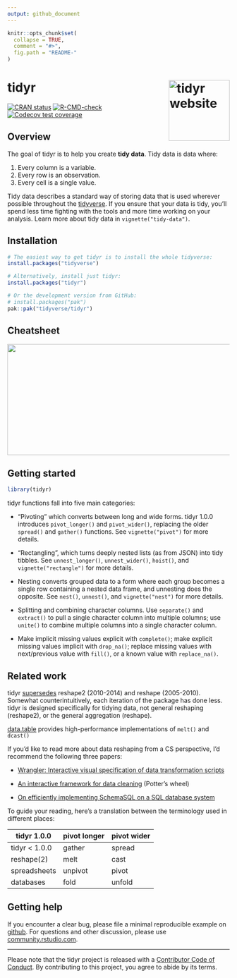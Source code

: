 ```yaml
---
output: github_document
---
```


<!-- README.md is generated from README.Rmd. Please edit that file -->

```r
knitr::opts_chunk$set(
  collapse = TRUE,
  comment = "#>",
  fig.path = "README-"
)
```

# tidyr <a href="https://tidyr.tidyverse.org"><img src="man/figures/logo.png" align="right" height="138" alt="tidyr website" /></a>

<!-- badges: start -->
[![CRAN status](https://www.r-pkg.org/badges/version/tidyr)](https://cran.r-project.org/package=tidyr)
[![R-CMD-check](https://github.com/tidyverse/tidyr/actions/workflows/R-CMD-check.yaml/badge.svg)](https://github.com/tidyverse/tidyr/actions/workflows/R-CMD-check.yaml)
[![Codecov test coverage](https://codecov.io/gh/tidyverse/tidyr/branch/main/graph/badge.svg)](https://app.codecov.io/gh/tidyverse/tidyr?branch=main)
<!-- badges: end -->
  
## Overview

The goal of tidyr is to help you create __tidy data__. Tidy data is data where:

1. Every column is a variable.
1. Every row is an observation.
1. Every cell is a single value.

Tidy data describes a standard way of storing data that is used wherever possible throughout the [tidyverse](https://www.tidyverse.org/). If you ensure that your data is tidy, you'll spend less time fighting with the tools and more time working on your analysis. Learn more about tidy data in `vignette("tidy-data")`.

## Installation

```r
# The easiest way to get tidyr is to install the whole tidyverse:
install.packages("tidyverse")

# Alternatively, install just tidyr:
install.packages("tidyr")

# Or the development version from GitHub:
# install.packages("pak")
pak::pak("tidyverse/tidyr")
```

## Cheatsheet

<a href="https://github.com/rstudio/cheatsheets/blob/master/tidyr.pdf"><img src="https://raw.githubusercontent.com/rstudio/cheatsheets/master/pngs/thumbnails/tidyr-thumbs.png" width="630" height="252"/></a>  

## Getting started

```r
library(tidyr)
```

tidyr functions fall into five main categories:

* "Pivoting" which converts between long and wide forms. tidyr 1.0.0 
  introduces `pivot_longer()` and `pivot_wider()`, replacing the older 
  `spread()` and `gather()` functions. See `vignette("pivot")` for more 
  details.
  
* "Rectangling", which turns deeply nested lists (as from JSON) into tidy
  tibbles. See `unnest_longer()`, `unnest_wider()`, `hoist()`, and 
  `vignette("rectangle")` for more details.
  
* Nesting converts grouped data to a form where each group becomes a
  single row containing a nested data frame, and unnesting does the opposite.
  See `nest()`, `unnest()`, and  `vignette("nest")` for more details.

* Splitting and combining character columns. Use `separate()` and `extract()` 
  to pull a single character column into multiple columns; use `unite()` to
  combine multiple columns into a single character column.

* Make implicit missing values explicit with `complete()`; make explicit 
  missing values implicit with `drop_na()`; replace missing values with
  next/previous value with `fill()`, or a known value with `replace_na()`.

## Related work

tidyr [supersedes](https://lifecycle.r-lib.org/articles/stages.html#superseded) reshape2 (2010-2014) and reshape (2005-2010). Somewhat counterintuitively, each iteration of the package has done less. tidyr is designed specifically for tidying data, not general reshaping (reshape2), or the general aggregation (reshape). 

[data.table](https://rdatatable.gitlab.io/data.table) provides high-performance implementations of `melt()` and `dcast()`

If you'd like to read more about data reshaping from a CS perspective, I'd recommend the following three papers:

* [Wrangler: Interactive visual specification of data transformation scripts](http://vis.stanford.edu/papers/wrangler)

* [An interactive framework for data cleaning](https://www2.eecs.berkeley.edu/Pubs/TechRpts/2000/CSD-00-1110.pdf) (Potter's wheel)

* [On efficiently implementing SchemaSQL on a SQL database system](https://www.vldb.org/conf/1999/P45.pdf)

To guide your reading, here's a translation between the terminology used in different places:

| tidyr 1.0.0       | pivot longer | pivot wider |
|-------------------|--------------|-------------|
| tidyr < 1.0.0     | gather       | spread      |
| reshape(2)        | melt         | cast        |
| spreadsheets      | unpivot      | pivot       | 
| databases         | fold         | unfold      |

## Getting help

If you encounter a clear bug, please file a minimal reproducible example on [github](https://github.com/tidyverse/tidyr/issues). For questions and other discussion, please use [community.rstudio.com](https://community.rstudio.com/).

---

Please note that the tidyr project is released with a [Contributor Code of Conduct](https://tidyr.tidyverse.org/CODE_OF_CONDUCT.html). By contributing to this project, you agree to abide by its terms.
